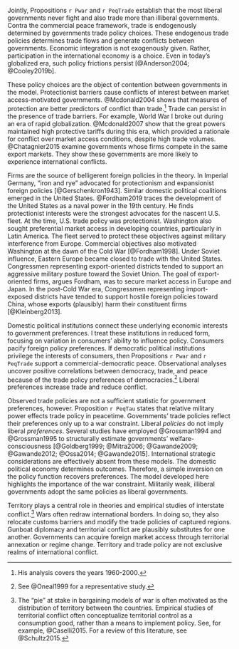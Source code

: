 Jointly, Propositions `r Pwar` and `r PeqTrade` establish that the most liberal governments never fight and also trade more than illiberal governments. Contra the commercial peace framework, trade is endogenously determined by governments trade policy choices. These endogenous trade policies determines trade flows and generate conflicts between governments. Economic integration is not exogenously given. Rather, participation in the international economy is a choice. Even in today's globalized era, such policy frictions persist [@Anderson2004; @Cooley2019b].

These policy choices are the object of contention between governments in the model. Protectionist barriers cause conflicts of interest between market access-motivated governments. @Mcdonald2004 shows that measures of protection are better predictors of conflict than trade.^[His analysis covers the years 1960-2000.] Trade can persist in the presence of trade barriers. For example, World War I broke out during an era of rapid globalization. @Mcdonald2007 show that the great powers maintained high protective tariffs during this era, which provided a rationale for conflict over market access conditions, despite high trade volumes. @Chatagnier2015 examine governments whose firms compete in the same export markets. They show these governments are more likely to experience international conflicts.

Firms are the source of belligerent foreign policies in the theory. In Imperial Germany, "iron and rye" advocated for protectionism and expansionist foreign policies [@Gerschenkron1943]. Similar domestic political coalitions emerged in the United States. @Fordham2019 traces the development of the United States as a naval power in the 19th century. He finds protectionist interests were the strongest advocates for the nascent U.S. fleet. At the time, U.S. trade policy was protectionist. Washington also sought preferential market access in developing countries, particularly in Latin America. The fleet served to protect these objectives against military interference from Europe. Commercial objectives also motivated Washington at the dawn of the Cold War [@Fordham1998]. Under Soviet influence, Eastern Europe became closed to trade with the United States. Congressmen representing export-oriented districts tended to support an aggressive military posture toward the Soviet Union. The goal of export-oriented firms, argues Fordham, was to secure market access in Europe and Japan. In the post-Cold War era, Congressmen representing import-exposed districts have tended to support hostile foreign policies toward China, whose exports (plausibly) harm their constituent firms [@Kleinberg2013]. 

Domestic political institutions connect these underlying economic interests to government preferences. I treat these institutions in reduced form, focusing on variation in consumers' ability to influence policy. Consumers pacify foreign policy preferences. If democratic political institutions privilege the interests of consumers, then Propositions `r Pwar` and `r PeqTrade` support a commercial-democratic peace. Observational analyses uncover positive correlations between democracy, trade, and peace because of the trade policy preferences of democracies.^[See @Oneal1999 for a representative study.] Liberal preferences increase trade and reduce conflict.

Observed trade policies are not a sufficient statistic for government preferences, however. Proposition `r PeqTau` states that relative military power effects trade policy in peacetime. Governments' trade policies reflect their preferences only up to a war constraint. Liberal *policies* do not imply liberal *preferences*. Several studies have employed @Grossman1994 and @Grossman1995 to structurally estimate governments' welfare-consciousness [@Goldberg1999; @Mitra2006; @Gawande2009; @Gawande2012; @Ossa2014; @Gawande2015]. International strategic considerations are effectively absent from these models. The domestic political economy determines outcomes. Therefore, a simple inversion on the policy function recovers preferences. The model developed here highlights the importance of the war constraint. Militarily weak, illiberal governments adopt the same policies as liberal governments.

Territory plays a central role in theories and empirical studies of interstate conflict.^[The "pie" at stake in bargaining models of war is often motivated as the distribution of territory between the countries. Empirical studies of territorial conflict often conceptualize territorial control as a consumption good, rather than a means to implement policy. See, for example, @Caselli2015. For a review of this literature, see @Schultz2015.] Wars often redraw international borders. In doing so, they also relocate customs barriers and modify the trade policies of captured regions. Gunboat diplomacy and territorial conflict are plausibly substitutes for one another. Governments can acquire foreign market access through territorial annexation or regime change. Territory and trade policy are not exclusive realms of international conflict.